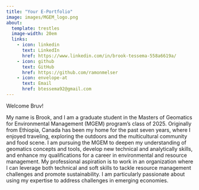 ```yaml
---
title: "Your E-Portfolio"
image: images/MGEM_logo.png
about:
  template: trestles
  image-width: 20em
  links: 
    - icon: linkedin
      text: LinkedIn
      href: https://www.linkedin.com/in/brook-tessema-558a6619a/
    - icon: github
      text: GitHub
      href: https://github.com/ramonmelser
    - icon: envelope-at
      text: Email
      href: btessema92@gmail.com
---
```


Welcome Bruv!

My name is Brook, and I am a graduate student in the Masters of Geomatics for Environmental Management (MGEM) program's class of 2025. Originally from Ethiopia, Canada has been my home for the past seven years, where I enjoyed traveling, exploring the outdoors and the multicultural community and food scene. I am pursuing the MGEM to deepen my understanding of geomatics concepts and tools, develop new technical and analytically skills, and enhance my qualifications for a career in environmental and resource management. My professional aspiration is to work in an organization where I can leverage both technical and soft skills to tackle resource management challenges and promote sustainability. I am particularly passionate about using my expertise to address challenges in emerging economies.
